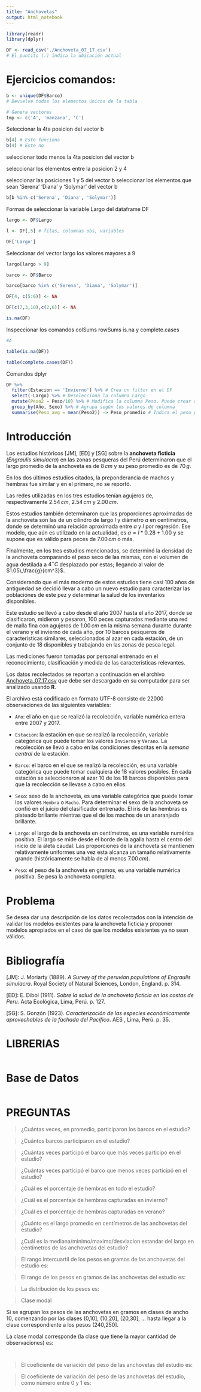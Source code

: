 ```yaml
---
title: "Anchovetas"
output: html_notebook
---
```


```r
library(readr)
library(dplyr)
```

```r
DF <- read_csv('./Anchoveta_07_17.csv')
# El puntito (.) indica la ubicación actual
```

# Ejercicios comandos:

```r
b <- unique(DF$Barco) 
# Devuelve todos los elementos únicos de la tabla
```

```r
# Genera vectores
tmp <- c('A', 'manzana', 'C')
```

Seleccionar la 4ta posicion del vector b

```r
b[4] # Este funciona
b(4) # Este no 
```

seleccionar todo menos la 4ta posicion del vector b

seleccionar los elementos entre la posicion 2 y 4

seleccionar las posiciones 1 y 5 del vector b seleccionar los elementos que sean 'Serena' 'Diana' y 'Solymar' del vector b

```r
b[b %in% c('Serena', 'Diana', 'Solymar')]
```

Formas de seleccionar la variable Largo del dataframe DF

```r
largo <- DF$Largo
```

```r
l <- DF[,5] # filas, columnas obs, variables
```

```r
DF['Largo']
```

Seleccionar del vector largo los valores mayores a 9

```r
largo[largo > 9]
```

```r
barco <- DF$Barco
```

```r
barco[barco %in% c('Serena', 'Diana', 'Solymar')]
```

```r
DF[4, c(5:6)] <- NA
```

```r
DF[c(7,3,10),c(2,6)] <- NA
```

```r
is.na(DF)
```

Inspeccionar los comandos colSums rowSums is.na y complete.cases

```r
#A
```

```r
table(is.na(DF))
```

```r
table(complete.cases(DF))
```

Comandos dplyr

```r
DF %>% 
  filter(Estacion == 'Invierno') %>% # Crea un filtor en el DF
  select(-Largo) %>% # Deselecciona la columna Largo 
  mutate(Peso2 = Peso/10) %>% # Modifica la columna Peso. Puede crear otra columna
  group_by(Año, Sexo) %>% # Agrupa según los valores de columna
  summarise(Peso_avg = mean(Peso2)) -> Peso_promedio # Indica el peso promedio 
```

# Introducción

Los estudios históricos [JM], [ED] y [SG] sobre la **anchoveta ficticia** (*Engraulis simulacra*) en las zonas pesqueras del Perú determinaron que el largo promedio de la anchoveta es de $8\,cm$ y su peso promedio es de $70\,g$.

En los dos últimos estudios citados, la preponderancia de machos y hembras fue similar y en el primero, no se reportó.

Las redes utilizadas en los tres estudios tenían agujeros de, respectivamente $2.54\,cm$, $2.54\,cm$ y $2.00\,cm$.

Estos estudios también determinaron que las proporciones aproximadas de la anchoveta son las de un cilindro de largo $l$ y diámetro $a$ en centímetros, donde se determinó una relación aproximada entre $a$ y $l$ por regresión. Ese modelo, que aún es utilizado en la actualidad, es $a=l*0.28+1.00$ y se supone que es válido para peces de $7.00\,cm$ o más.

Finalmente, en los tres estudios mencionados, se determinó la densidad de la anchoveta comparando el peso seco de las mismas, con el volumen de agua destilada a $4^\circ C$ desplazado por estas; llegando al valor de $1.05\,\frac{g}{cm^3}$.

Considerando que el más moderno de estos estudios tiene casi 100 años de antiguedad se decidió llevar a cabo un nuevo estudio para caracterizar las poblaciónes de este pez y determinar la salud de los inventarios disponibles.

Este estudio se llevó a cabo desde el año 2007 hasta el año 2017, donde se clasificaron, midieron y pesaron, 100 peces capturados mediante una red de malla fina con agujeros de $1.00\,cm$ en la misma semana durante durante el verano y el invierno de cada año, por 10 barcos pesqueros de características similares, seleccionados al azar en cada estación, de un conjunto de 18 disponibles y trabajando en las zonas de pesca legal.

Las mediciones fueron tomadas por personal entrenado en el reconocimiento, clasificación y medida de las características relevantes.

Los datos recolectados se reportan a continuación en el archivo [Anchoveta_07_17.csv](https://utec.instructure.com/users/2088/files/91206) que debe ser descargado en su computador para ser analizado usando **R**.

El archivo está codificado en formato UTF-8 consiste de 22000 observaciones de las siguientes variables:

-   `Año`: el año en que se realizó la recolección, variable numérica entera entre 2007 y 2017.

-   `Estacion`: la estación en que se realizó la recolección, variable categórica que puede tomar los valores `Invierno` y `Verano`. La recolección se llevó a cabo en las condiciones descritas en la *semana central* de la estación.

-   `Barco`: el barco en el que se realizó la recolección, es una variable categórica que puede tomar cualquiera de 18 valores posibles. En cada estación se seleccionaron al azar 10 de los 18 barcos disponibles para que la recolección se llevase a cabo en ellos.

-   `Sexo`: sexo de la anchoveta, es una variable categórica que puede tomar los valores `Hembra` o `Macho`. Para determinar el sexo de la anchoveta se confió en el juicio del clasificador entrenado. El iris de las hembras es plateado brillante mientras que el de los machos de un anaranjado brillante.

-   `Largo`: el largo de la anchoveta en centímetros, es una variable numérica positiva. El largo se mide desde el borde de la agalla hasta el centro del inicio de la aleta caudal. Las proporciones de la anchoveta se mantienen relativamente uniformes una vez esta alcanza un tamaño relativamente grande (históricamente se habla de al menos $7.00\,cm$).

-   `Peso`: el peso de la anchoveta en gramos, es una variable numérica positiva. Se pesa la anchoveta completa.

# Problema

Se desea dar una descripción de los datos recolectados con la intención de validar los modelos existentes para la anchoveta ficticia y proponer modelos apropiados en el caso de que los modelos existentes ya no sean válidos.

# Bibliografía

[JM]: J. Moriarty (1889). *A Survey of the peruvian populations of Engraulis simulacra*. Royal Society of Natural Sciences, London, England. p. 314.

[ED]: E. Dibol (1911). *Sobre la salud de la anchoveta ficticia en las costas de Peru*. Acta Ecológica, Lima, Perú. p. 127.

[SG]: S. Gonzón (1923). *Caracterización de las especies económicamente aprovechables de la fachada del Pacífico*. AES , Lima, Perú. p. 35.

# LIBRERIAS

```r

```

# Base de Datos

```r

```

# PREGUNTAS

> ¿Cuántas veces, en promedio, participaron los barcos en el estudio?

> ¿Cuántos barcos participaron en el estudio?

> ¿Cuántas veces participó el barco que más veces participó en el estudio?

> ¿Cuántas veces participó el barco que menos veces participó en el estudio?

> ¿Cuál es el porcentaje de hembras en todo el estudio?

> ¿Cuál es el porcentaje de hembras capturadas en invierno?

> ¿Cuál es el porcentaje de hembras capturadas en verano?

> ¿Cuánto es el largo promedio en centímetros de las anchovetas del estudio?

> ¿Cuál es la mediana/minimo/maximo/desviacion estandar del largo en centímetros de las anchovetas del estudio?

> El rango intercuartil de los pesos en gramos de las anchovetas del estudio es:

> El rango de los pesos en gramos de las anchovetas del estudio es:

> La distribución de los pesos es:

> Clase modal

Si se agrupan los pesos de las anchovetas en gramos en clases de ancho 10, comenzando por las clases (0,10], (10,20], (20,30], ... hasta llegar a la clase correspondiente a los pesos (240,250].

La clase modal corresponde (la clase que tiene la mayor cantidad de observaciones) es:

```r

```

```r

```

> El coeficiente de variación del peso de las anchovetas del estudio es:

> El coeficiente de variación del peso de las anchovetas del estudio, como número entre 0 y 1 es:
